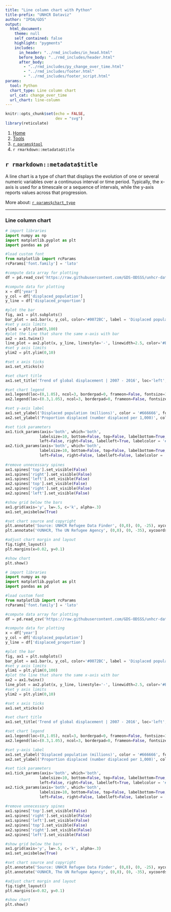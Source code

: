 ```yaml
---
title: "Line column chart with Python"
title-prefix: "UNHCR Dataviz"
author: "IPDA/GDS"
output:
  html_document:
    theme: null
    self_contained: false
    highlight: "pygments"
    includes:
      in_header: "../rmd_includes/in_head.html"
      before_body: "../rmd_includes/header.html"
      after_body:
        - "../rmd_includes/py_change_over_time.html"
        - "../rmd_includes/footer.html"
        - "../rmd_includes/footer_script.html"
params:
  tool: Python
  chart_type: Line column chart
  url_cat: change_over_time
  url_chart: line-column
---
```


```r
knitr::opts_chunk$set(echo = FALSE,
                      dev = "svg")
library(reticulate)
```

<main id="tools" class="container py-5">

<!-- Breadcrumb is filled automatically with the text from Title and Tool parameter in YAML --> 
<nav aria-label="breadcrumb">
    <ol class="breadcrumb">
        <li class="breadcrumb-item"><a href="../../">Home</a></li>
        <li class="breadcrumb-item"><a href="../">Tools</a></li>
        <li class="breadcrumb-item"><a href="../`r tolower(params$tool)`/">`r params$tool`</a></li>
        <li class="breadcrumb-item active" aria-current="page">`r rmarkdown::metadata$title`</li>
    </ol>
</nav>

<!-- Intro header --> 
<div class="my-5 text-center">

## `r rmarkdown::metadata$title`

<div class="row justify-content-center">
<div class="col-lg-8">

<!-- Only text to change below, the rest comes from the YAML --> 
A line chart is a type of chart that displays the evolution of one or several numeric variables over a continuous interval or time period. Typically, the x-axis is used for a timescale or a sequence of intervals, while the y-axis reports values across that progression.

More about: <a href="../../chart_gallery/`r params$url_cat`.html#`r params$url_chart`">`r params$chart_type`</a>

</div>
</div>
</div>


----

<!-- Beginning of section, should be preceded by hr (----) --> 
<section class="my-5">

### Line column chart

<div class="row">

<!-- First column for large screen --> 
<div class="col-lg-6">

```python
# import libraries
import numpy as np
import matplotlib.pyplot as plt
import pandas as pd

#load custom font
from matplotlib import rcParams
rcParams['font.family'] = 'lato'

#compute data array for plotting
df = pd.read_csv('https://raw.githubusercontent.com/GDS-ODSSS/unhcr-dataviz-platform/master/data/change_over_time/line_column.csv')

#compute data for plotting
x = df['year']
y_col = df['displaced_population']
y_line = df['displaced_proportion']

#plot the bar
fig, ax1 = plt.subplots()
bar_plot = ax1.bar(x, y_col, color='#0072BC', label = 'Displaced population')
#set y axis limits
ylim1 = plt.ylim(0,100)
#plot the line that share the same x-axis with bar
ax2 = ax1.twinx()
line_plot = ax2.plot(x, y_line, linestyle='-', linewidth=2.5, color='#EF4A60', label = 'Porportion displaced')
#set y axis limits
ylim2 = plt.ylim(0,10)

#set x axis ticks
ax1.set_xticks(x)

#set chart title
ax1.set_title('Trend of global displacement | 2007 - 2016', loc='left', fontweight='bold', pad=40, fontsize=14, color='#000000')

#set chart legend
ax1.legend(loc=(0,1.05), ncol=3, borderpad=0, frameon=False, fontsize=10, labelcolor='#333333', columnspacing=1.5, handletextpad=0.4)
ax2.legend(loc=(0.3,1.05), ncol=3, borderpad=0, frameon=False, fontsize=10, labelcolor='#333333', columnspacing=1.5, handletextpad=0.4)

#set y-axis label
ax1.set_ylabel('Displaced population (millions)', color = '#666666', fontsize = 10)
ax2.set_ylabel('Proportion displaced (number displaced per 1,000)', color = '#666666', fontsize = 10)

#set tick parameters 
ax1.tick_params(axis='both', which='both', 
               labelsize=10, bottom=False, top=False, labelbottom=True, 
               left=False, right=False, labelleft=True, labelcolor = '#333333')
ax2.tick_params(axis='both', which='both', 
               labelsize=10, bottom=False, top=False, labelbottom=True, 
               left=False, right=False, labelleft=False, labelcolor = '#333333')
               
#remove unnecessary spines 
ax1.spines['top'].set_visible(False)
ax1.spines['right'].set_visible(False)
ax1.spines['left'].set_visible(False)
ax2.spines['top'].set_visible(False)
ax2.spines['right'].set_visible(False)
ax2.spines['left'].set_visible(False)

#show grid below the bars
ax1.grid(axis='y', lw=.5, c='k', alpha=.3)
ax1.set_axisbelow(True)

#set chart source and copyright
plt.annotate('Source: UNHCR Refugee Data Finder', (0,0), (0, -25), xycoords='axes fraction', textcoords='offset points', va='top', color = '#666666', fontsize=9)
plt.annotate('©UNHCR, The UN Refugee Agency', (0,0), (0, -35), xycoords='axes fraction', textcoords='offset points', va='top', color = '#666666', fontsize=9)

#adjust chart margin and layout
fig.tight_layout()
plt.margins(x=0.02, y=0.1)

#show chart
plt.show()
```

</div>
<!-- End First column --->

<!-- Second column for large screen --> 
<div class="col-lg-6">



```python
# import libraries
import numpy as np
import matplotlib.pyplot as plt
import pandas as pd

#load custom font
from matplotlib import rcParams
rcParams['font.family'] = 'lato'

#compute data array for plotting
df = pd.read_csv('https://raw.githubusercontent.com/GDS-ODSSS/unhcr-dataviz-platform/master/data/change_over_time/line_column.csv')

#compute data for plotting
x = df['year']
y_col = df['displaced_population']
y_line = df['displaced_proportion']

#plot the bar
fig, ax1 = plt.subplots()
bar_plot = ax1.bar(x, y_col, color='#0072BC', label = 'Displaced population')
#set y axis limits
ylim1 = plt.ylim(0,100)
#plot the line that share the same x-axis with bar
ax2 = ax1.twinx()
line_plot = ax2.plot(x, y_line, linestyle='-', linewidth=2.5, color='#EF4A60', label = 'Porportion displaced')
#set y axis limits
ylim2 = plt.ylim(0,10)

#set x axis ticks
ax1.set_xticks(x)

#set chart title
ax1.set_title('Trend of global displacement | 2007 - 2016', loc='left', fontweight='bold', pad=40, fontsize=14, color='#000000')

#set chart legend
ax1.legend(loc=(0,1.05), ncol=3, borderpad=0, frameon=False, fontsize=10, labelcolor='#333333', columnspacing=1.5, handletextpad=0.4)
ax2.legend(loc=(0.3,1.05), ncol=3, borderpad=0, frameon=False, fontsize=10, labelcolor='#333333', columnspacing=1.5, handletextpad=0.4)

#set y-axis label
ax1.set_ylabel('Displaced population (millions)', color = '#666666', fontsize = 10)
ax2.set_ylabel('Proportion displaced (number displaced per 1,000)', color = '#666666', fontsize = 10)

#set tick parameters 
ax1.tick_params(axis='both', which='both', 
               labelsize=10, bottom=False, top=False, labelbottom=True, 
               left=False, right=False, labelleft=True, labelcolor = '#333333')
ax2.tick_params(axis='both', which='both', 
               labelsize=10, bottom=False, top=False, labelbottom=True, 
               left=False, right=False, labelleft=False, labelcolor = '#333333')
               
#remove unnecessary spines 
ax1.spines['top'].set_visible(False)
ax1.spines['right'].set_visible(False)
ax1.spines['left'].set_visible(False)
ax2.spines['top'].set_visible(False)
ax2.spines['right'].set_visible(False)
ax2.spines['left'].set_visible(False)

#show grid below the bars
ax1.grid(axis='y', lw=.5, c='k', alpha=.3)
ax1.set_axisbelow(True)

#set chart source and copyright
plt.annotate('Source: UNHCR Refugee Data Finder', (0,0), (0, -25), xycoords='axes fraction', textcoords='offset points', va='top', color = '#666666', fontsize=9)
plt.annotate('©UNHCR, The UN Refugee Agency', (0,0), (0, -35), xycoords='axes fraction', textcoords='offset points', va='top', color = '#666666', fontsize=9)

#adjust chart margin and layout
fig.tight_layout()
plt.margins(x=0.02, y=0.1)

#show chart
plt.show()
```


</div>
<!-- End Second column --->

</div>
</section>
<!-- End of section --->


</main>
